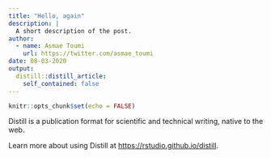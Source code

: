 ```yaml
---
title: "Hello, again"
description: |
  A short description of the post.
author:
  - name: Asmae Toumi
    url: https://twitter.com/asmae_toumi
date: 08-03-2020
output:
  distill::distill_article:
    self_contained: false
---
```


```r
knitr::opts_chunk$set(echo = FALSE)
```

Distill is a publication format for scientific and technical writing, native to the web.

Learn more about using Distill at <https://rstudio.github.io/distill>.

